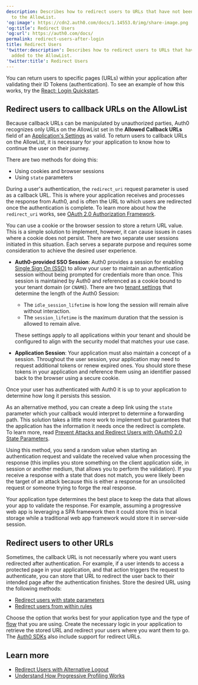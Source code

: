```yaml
---
description: Describes how to redirect users to URLs that have not been added
  to the AllowList.
'og:image': https://cdn2.auth0.com/docs/1.14553.0/img/share-image.png
'og:title': Redirect Users
'og:url': https://auth0.com/docs/
permalink: redirect-users-after-login
title: Redirect Users
'twitter:description': Describes how to redirect users to URLs that have not been
  added to the AllowList.
'twitter:title': Redirect Users
---
```

You can return users to specific pages (URLs) within your application after validating their <Tooltip tip="ID Token: Credential meant for the client itself, rather than for accessing a resource." cta="View Glossary" href="/docs/glossary?term=ID+Tokens">ID Tokens</Tooltip> (authentication). To see an example of how this works, try the [React: Login Quickstart](/docs/quickstart/spa/react).

## Redirect users to callback URLs on the AllowList

Because callback URLs can be manipulated by unauthorized parties, Auth0 recognizes only URLs on the AllowList set in the **Allowed Callback URLs** field of an [Application's Settings](https://manage.auth0.com/#/applications/{yourClientId}/settings) as valid. To return users to callback URLs on the AllowList, it is necessary for your application to know how to continue the user on their journey.

There are two methods for doing this:

* Using cookies and browser sessions
* Using `state` parameters

During a user's authentication, the `redirect_uri` request parameter is used as a callback URL. This is where your application receives and processes the response from Auth0, and is often the URL to which users are redirected once the authentication is complete. To learn more about how the `redirect_uri` works, see [OAuth 2.0 Authorization Framework](/docs/authenticate/protocols/oauth).

<Tabs><Tab title="Cookie or browser session">

You can use a cookie or the browser session to store a return URL value. This is a simple solution to implement, however, it can cause issues in cases where a cookie does not persist. There are two separate user sessions initiated in this situation. Each serves a separate purpose and requires some consideration to achieve the desired user experience.

* **Auth0-provided SSO Session**: Auth0 provides a session for enabling [Single Sign On (SSO)](/docs/authenticate/single-sign-on) to allow your user to maintain an authentication session without being prompted for credentials more than once. This session is maintained by Auth0 and referenced as a cookie bound to your tenant domain (or `CNAME`). There are two [tenant settings](/docs/manage-users/sessions/configure-session-lifetime-settings) that determine the length of the Auth0 Session:

  + The `idle_session_lifetime` is how long the session will remain alive without interaction.
  + The `session_lifetime` is the maximum duration that the session is allowed to remain alive.

  These settings apply to all applications within your tenant and should be configured to align with the security model that matches your use case.
* **Application Session**: Your application must also maintain a concept of a session. Throughout the user session, your application may need to request additional tokens or renew expired ones. You should store these tokens in your application and reference them using an identifier passed back to the browser using a secure cookie.

Once your user has authenticated with Auth0 it is up to your application to determine how long it persists this session.

</Tab><Tab title="State parameters">

As an alternative method, you can create a deep link using the `state` parameter which your callback would interpret to determine a forwarding path. This solution takes a little more work to implement but guarantees that the application has the information it needs once the redirect is complete. To learn more, read [Prevent Attacks and Redirect Users with OAuth0 2.0 State Parameters](/docs/secure/attack-protection/state-parameters).

Using this method, you send a random value when starting an authentication request and validate the received value when processing the response (this implies you store something on the client application side, in session or another medium, that allows you to perform the validation). If you receive a response with a state that does not match, you were likely been the target of an attack because this is either a response for an unsolicited request or someone trying to forge the real response.

Your application type determines the best place to keep the data that allows your app to validate the response. For example, assuming a progressive web app is leveraging a SPA framework then it could store this in local storage while a traditional web app framework would store it in server-side session.

</Tab></Tabs>

## Redirect users to other URLs

Sometimes, the callback URL is not necessarily where you want users redirected after authentication. For example, if a user intends to access a protected page in your application, and that action triggers the request to authenticate, you can store that URL to redirect the user back to their intended page after the authentication finishes. Store the desired URL using the following methods:

* [Redirect users with state parameters](/docs/secure/attack-protection/state-parameters)
* [Redirect users from within rules](/docs/customize/rules/redirect-users)

Choose the option that works best for your application type and the type of [flow](/docs/get-started/authentication-and-authorization-flow/which-oauth-2-0-flow-should-i-use) that you are using. Create the necessary logic in your application to retrieve the stored URL and redirect your users where you want them to go. The [Auth0 SDKs](/docs/libraries) also include support for redirect URLs.

## Learn more

* [Redirect Users with Alternative Logout](/docs/authenticate/login/logout/redirect-users-after-logout)
* [Understand How Progressive Profiling Works](/docs/manage-users/user-accounts/user-profiles/progressive-profiling)